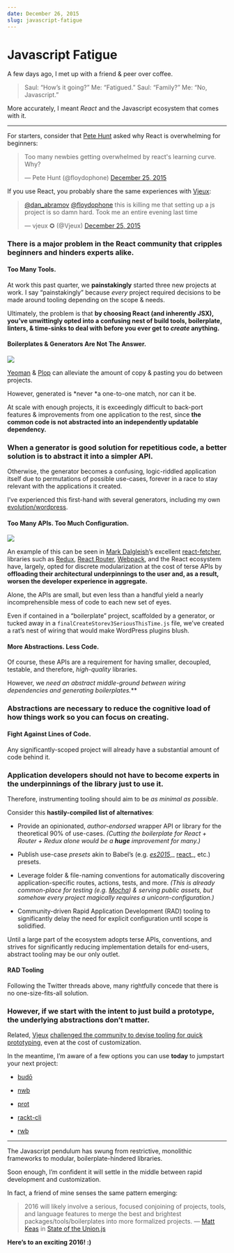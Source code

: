 ```yaml
---
date: December 26, 2015
slug: javascript-fatigue
---
```


# Javascript Fatigue

A few days ago, I met up with a friend & peer over coffee.

> Saul: “How’s it going?”
> Me: “Fatigued.”
> Saul: “Family?”
> Me: “No, Javascript.”

More accurately, I meant _React_ and the Javascript ecosystem that comes with it.

---

For starters, consider that [Pete Hunt](https://medium.com/u/3b799f227b58) asked why React is overwhelming for beginners:

<blockquote class="twitter-tweet"><p lang="en" dir="ltr">Too many newbies getting overwhelmed by react&#39;s learning curve. Why?</p>&mdash; Pete Hunt (@floydophone) <a href="https://twitter.com/floydophone/status/680226147213426688?ref_src=twsrc%5Etfw">December 25, 2015</a></blockquote>
<script async src="https://platform.twitter.com/widgets.js" charSet="utf-8"></script>

If you use React, you probably share the same experiences with [Vjeux](https://medium.com/u/46fa99d9bca4):

<blockquote class="twitter-tweet"><p lang="en" dir="ltr"><a href="https://twitter.com/dan_abramov?ref_src=twsrc%5Etfw">@dan_abramov</a> <a href="https://twitter.com/floydophone?ref_src=twsrc%5Etfw">@floydophone</a> this is killing me that setting up a js project is so damn hard. Took me an entire evening last time</p>&mdash; vjeux ✪ (@Vjeux) <a href="https://twitter.com/Vjeux/status/680236138171244544?ref_src=twsrc%5Etfw">December 25, 2015</a></blockquote>
<script async src="https://platform.twitter.com/widgets.js" charSet="utf-8"></script>

### There is a major problem in the React community that cripples beginners and hinders experts alike.

#### Too Many Tools.

At work this past quarter, we **painstakingly** started three new projects at work. I say “painstakingly” because _every_ project required decisions to be made around tooling depending on the scope & needs.

Ultimately, the problem is that **by choosing React (and inherently JSX), you’ve unwittingly opted into a confusing nest of build tools, boilerplate, linters, & time-sinks to deal with before you ever get to _create_ anything.**

#### Boilerplates & Generators Are Not The Answer.

![](https://cdn-images-1.medium.com/max/1800/1*H4Y_NLqni0G4L5oL-hPmqw.png)

[Yeoman](http://yeoman.io/) & [Plop](https://github.com/amwmedia/plop) can alleviate the amount of copy & pasting you do between projects.

However, generated is *never *a one-to-one match, nor can it be.

At scale with enough projects, it is exceedingly difficult to back-port features & improvements from one application to the rest, since **the common code is not abstracted into an independently updatable dependency.**

### When a generator is good solution for repetitious code, a better solution is to abstract it into a simpler API.

Otherwise, the generator becomes a confusing, logic-riddled application itself due to permutations of possible use-cases, forever in a race to stay relevant with the applications it created.

I’ve experienced this first-hand with several generators, including my own [evolution/wordpress](https://github.com/evolution/wordpress).

#### Too Many APIs. Too Much Configuration.

![](https://cdn-images-1.medium.com/max/2652/1*I7CseoZiupct37LZzWINEg.png)

An example of this can be seen in [Mark Dalgleish](https://medium.com/u/d7225e72eea)’s excellent [react-fetcher](https://github.com/markdalgleish/react-fetcher#example-usage-with-react-router-and-redux), libraries such as [Redux](https://github.com/rackt/redux), [React Router](https://github.com/rackt/react-router), [Webpack](http://webpack.github.io/), and the React ecosystem have, largely, opted for discrete modularization at the cost of terse APIs by **offloading their architectural underpinnings to the user and, as a result, worsen the developer experience in aggregate.**

Alone, the APIs are small, but even less than a handful yield a nearly incomprehensible mess of code to each new set of eyes.

Even if contained in a “boilerplate” project, scaffolded by a generator, or tucked away in a `finalCreateStorev3SeriousThisTime.js` file, we’ve created a rat’s nest of wiring that would make WordPress plugins blush.

#### More Abstractions. Less Code.

Of course, these APIs are a requirement for having smaller, decoupled, testable, and therefore, _high-quality_ libraries.

However, we **need an abstract middle-ground between wiring dependencies and generating boilerplates*.***

### Abstractions are necessary to reduce the cognitive load of how things work so you can focus on creating.

#### Fight Against Lines of Code.

Any significantly-scoped project will already have a substantial amount of code behind it.

### Application developers should not have to become experts in the underpinnings of the library just to use it.

Therefore, instrumenting tooling should aim to be _as minimal as possible_.

Consider this **hastily-compiled list of alternatives**:

- Provide an opinionated, _author-endorsed_ wrapper API or library for the theoretical 90% of use-cases.
  _(Cutting the boilerplate for React + Router + Redux alone would be a **huge** improvement for many.)_

- Publish use-case _presets_ akin to Babel’s (e.g. [_es2015_](https://www.npmjs.com/package/babel-preset-es2015),_ [react](https://www.npmjs.com/package/babel-preset-react)_, etc.) presets.

- Leverage folder & file-naming conventions for automatically discovering application-specific routes, actions, tests, and more.
  _(This is already common-place for testing (e.g. [Mocha](http://mochajs.org/)) & serving public assets, but somehow every project magically requires a unicorn-configuration.)_

- Community-driven Rapid Application Development (RAD) tooling to significantly delay the need for explicit configuration until scope is solidified.

Until a large part of the ecosystem adopts terse APIs, conventions, and strives for significantly reducing implementation details for end-users, abstract tooling may be our only outlet.

#### RAD Tooling

Following the Twitter threads above, many rightfully concede that there is no one-size-fits-all solution.

### However, if we start with the intent to just build a prototype, the underlying abstractions don’t matter.

Related, [Vjeux](https://medium.com/u/46fa99d9bca4) [challenged the community to devise tooling for quick prototyping](http://blog.vjeux.com/2015/javascript/challenge-best-javascript-setup-for-quick-prototyping.html), even at the cost of customization.

In the meantime, I’m aware of a few options you can use **today** to jumpstart your next project:

- [budō](https://github.com/mattdesl/budo)

- [nwb](https://github.com/insin/nwb)

- [prot](https://github.com/mattdesl/prot)

- [rackt-cli](https://github.com/mzabriskie/rackt-cli)

- [rwb](https://github.com/petehunt/rwb)

---

The Javascript pendulum has swung from restrictive, monolithic frameworks to modular, boilerplate-hindered libraries.

Soon enough, I’m confident it will settle in the middle between rapid development and customization.

In fact, a friend of mine senses the same pattern emerging:

> 2016 will likely involve a serious, focused conjoining of projects, tools, and language features to merge the best and brightest packages/tools/boilerplates into more formalized projects. — [Matt Keas](https://medium.com/u/c3b0eb0d2398) in [State of the Union.js](https://medium.com/@matthiasak/state-of-the-union-js-d664bdbffd14#---0-187.wwfrbc5v4)

**Here’s to an exciting 2016! :)**
